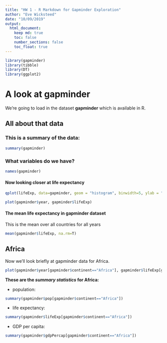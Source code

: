 ```yaml
---
title: "HW 1 - R Markdown for Gapminder Exploration"
author: "Eve Wicksteed"
date: "10/09/2019"
output: 
  html_document:
    keep md: true
    toc: false
    number_sections: false
    toc_float: true
---
```



```r
library(gapminder)
library(tibble)
library(DT)
library(ggplot2)
```

# A look at gapminder 

We're going to load in the dataset **gapminder** which is available in R. 

## All about that data

### This is a summary of the data:
```r
summary(gapminder)
```

### What variables do we have?
```r
names(gapminder)
```

#### Now looking closer at life expectancy
```r

qplot(lifeExp, data=gapminder, geom = "histogram", binwidth=5, ylab = "count", xlab = "life expectancy", main="Histogram of life expectancy over all the gapminder data")

plot(gapminder$year, gapminder$lifeExp)
```

#### The mean life expectancy in gapminder dataset
This is the mean over all countries for all years
```r
mean(gapminder$lifeExp, na.rm=T)
```


## Africa

Now we'll look briefly at gapminder data for Africa.
```r
plot(gapminder$year[gapminder$continent=="Africa"], gapminder$lifeExp[gapminder$continent=="Africa"], ylab = "life expextancy", xlab = "Year", main="Life expectancy in Africa by year")

```


**These are the *summary statistics* for Africa:**

* population:
```r
summary(gapminder$pop[gapminder$continent=="Africa"])
```
* life expectancy:
```r
summary(gapminder$lifeExp[gapminder$continent=="Africa"])
```

* GDP per capita:
```r
summary(gapminder$gdpPercap[gapminder$continent=="Africa"])
```



